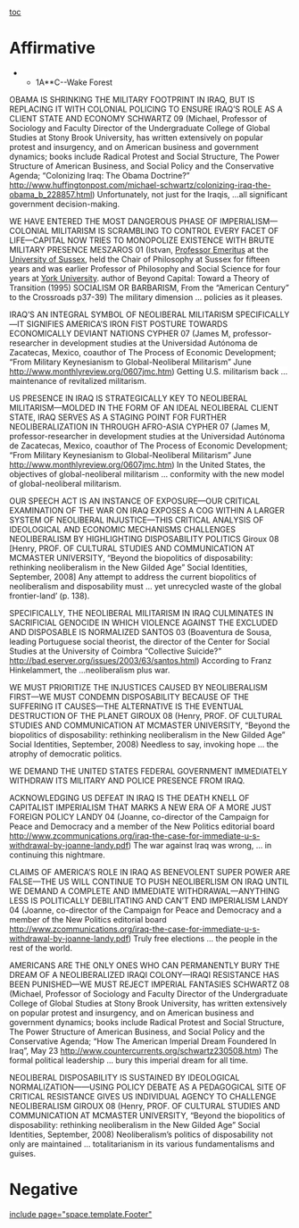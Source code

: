 [[toc]]
=Affirmative= 

**1A**<span style="background-color: #ffffff;">C--Wake Forest</span>


<span style="background-color: #ffffff;">OBAMA IS SHRINKING THE MILITARY FOOTPRINT IN IRAQ, BUT IS REPLACING IT WITH COLONIAL POLICING TO ENSURE IRAQ’S ROLE AS A CLIENT STATE AND ECONOMY
SCHWARTZ 09
(Michael, Professor of Sociology and Faculty Director of the Undergraduate College of Global Studies at Stony Brook University, has written extensively on popular protest and insurgency, and on American business and government dynamics; books include Radical Protest and Social Structure, The Power Structure of American Business, and Social Policy and the Conservative Agenda; “Colonizing Iraq: The Obama Doctrine?” [[http://www.huffingtonpost.com/michael-schwartz/colonizing-iraq-the-obama_b_228857.html]])
Unfortunately, not just for the Iraqis, …all significant government decision-making. </span>

<span style="background-color: #ffffff;">WE HAVE ENTERED THE MOST DANGEROUS PHASE OF IMPERIALISM—COLONIAL MILITARISM IS SCRAMBLING TO CONTROL EVERY FACET OF LIFE—CAPITAL NOW TRIES TO MONOPOLIZE EXISTENCE WITH BRUTE MILITARY PRESENCE
MESZAROS 01
(Istvan, [[http://en.wikipedia.org/wiki/Professor_Emeritus|Professor Emeritus]] at the [[http://en.wikipedia.org/wiki/University_of_Sussex|University of Sussex]], held the Chair of Philosophy at Sussex for fifteen years and was earlier Professor of Philosophy and Social Science for four years at [[http://en.wikipedia.org/wiki/York_University|York University]]. author of Beyond Capital: Toward a Theory of Transition (1995) SOCIALISM OR BARBARISM, From the “American Century” to the Crossroads p37-39)
The military dimension … policies as it pleases.</span>

<span style="background-color: #ffffff;">IRAQ’S AN INTEGRAL SYMBOL OF NEOLIBERAL MILITARISM SPECIFICALLY—IT SIGNIFIES AMERICA’S IRON FIST POSTURE TOWARDS ECONOMICALLY DEVIANT NATIONS
CYPHER 07
(James M, professor-researcher in development studies at the Universidad Autónoma de Zacatecas, Mexico, coauthor of The Process of Economic Development; “From Military Keynesianism to Global-Neoliberal Militarism” June [[http://www.monthlyreview.org/0607jmc.htm]])
Getting U.S. militarism back … maintenance of revitalized militarism.</span>

<span style="background-color: #ffffff;">US PRESENCE IN IRAQ IS STRATEGICALLY KEY TO NEOLIBERAL MILITARISM—MOLDED IN THE FORM OF AN IDEAL NEOLIBERAL CLIENT STATE, IRAQ SERVES AS A STAGING POINT FOR FURTHER NEOLIBERALIZATION IN THROUGH AFRO-ASIA
CYPHER 07
(James M, professor-researcher in development studies at the Universidad Autónoma de Zacatecas, Mexico, coauthor of The Process of Economic Development; “From Military Keynesianism to Global-Neoliberal Militarism” June [[http://www.monthlyreview.org/0607jmc.htm]])
In the United States, the objectives of global-neoliberal militarism … conformity with the new model of global-neoliberal militarism.</span>

<span style="background-color: #ffffff;">OUR SPEECH ACT IS AN INSTANCE OF EXPOSURE—OUR CRITICAL EXAMINATION OF THE WAR ON IRAQ EXPOSES A COG WITHIN A LARGER SYSTEM OF NEOLIBERAL INJUSTICE—THIS CRITICAL ANALYSIS OF IDEOLOGICAL AND ECONOMIC MECHANISMS CHALLENGES NEOLIBERALISM BY HIGHLIGHTING DISPOSABILITY POLITICS
Giroux 08
[Henry, PROF. OF CULTURAL STUDIES AND COMMUNICATION AT MCMASTER UNIVERSITY, “Beyond the biopolitics of disposability: rethinking neoliberalism in the New Gilded Age” Social Identities, September, 2008]
Any attempt to address the current biopolitics of neoliberalism and disposability must … yet unrecycled waste of the global frontier-land’ (p. 138). </span>

<span style="background-color: #ffffff;">SPECIFICALLY, THE NEOLIBERAL MILITARISM IN IRAQ CULMINATES IN SACRIFICIAL GENOCIDE IN WHICH VIOLENCE AGAINST THE EXCLUDED AND DISPOSABLE IS NORMALIZED
SANTOS 03
(Boaventura de Sousa, leading Portuguese social theorist, the director of the Center for Social Studies at the University of Coimbra “Collective Suicide?” [[http://bad.eserver.org/issues/2003/63/santos.html]])
According to Franz Hinkelammert, the …neoliberalism plus war.</span>

<span style="background-color: #ffffff;">WE MUST PRIORITIZE THE INJUSTICES CAUSED BY NEOLIBERALISM FIRST—WE MUST CONDEMN DISPOSABILITY BECAUSE OF THE SUFFERING IT CAUSES—THE ALTERNATIVE IS THE EVENTUAL DESTRUCTION OF THE PLANET
GIROUX 08
(Henry, PROF. OF CULTURAL STUDIES AND COMMUNICATION AT MCMASTER UNIVERSITY, “Beyond the biopolitics of disposability: rethinking neoliberalism in the New Gilded Age” Social Identities, September, 2008)
Needless to say, invoking hope … the atrophy of democratic politics.</span>

<span style="background-color: #ffffff;">WE DEMAND THE UNITED STATES FEDERAL GOVERNMENT IMMEDIATELY WITHDRAW ITS MILITARY AND POLICE PRESENCE FROM IRAQ.</span>

<span style="background-color: #ffffff;">ACKNOWLEDGING US DEFEAT IN IRAQ IS THE DEATH KNELL OF CAPITALIST IMPERIALISM THAT MARKS A NEW ERA OF A MORE JUST FOREIGN POLICY
LANDY 04
(Joanne, co-director of the Campaign for Peace and Democracy and a member of the New Politics editorial board [[http://www.zcommunications.org/iraq-the-case-for-immediate-u-s-withdrawal-by-joanne-landy.pdf]])
The war against Iraq was wrong, … in continuing this nightmare. </span>

<span style="background-color: #ffffff;">CLAIMS OF AMERICA’S ROLE IN IRAQ AS BENEVOLENT SUPER POWER ARE FALSE—THE US WILL CONTINUE TO PUSH NEOLIBERLISM ON IRAQ UNTIL WE DEMAND A COMPLETE AND IMMEDIATE WITHDRAWAL—ANYTHING LESS IS POLITICALLY DEBILITATING AND CAN’T END IMPERIALISM
LANDY 04
(Joanne, co-director of the Campaign for Peace and Democracy and a member of the New Politics editorial board [[http://www.zcommunications.org/iraq-the-case-for-immediate-u-s-withdrawal-by-joanne-landy.pdf]])
Truly free elections … the people in the rest of the world. </span>

<span style="background-color: #ffffff;">AMERICANS ARE THE ONLY ONES WHO CAN PERMANENTLY BURY THE DREAM OF A NEOLIBERALIZED IRAQI COLONY—IRAQI RESISTANCE HAS BEEN PUNISHED—WE MUST REJECT IMPERIAL FANTASIES
SCHWARTZ 08
(Michael, Professor of Sociology and Faculty Director of the Undergraduate College of Global Studies at Stony Brook University, has written extensively on popular protest and insurgency, and on American business and government dynamics; books include Radical Protest and Social Structure, The Power Structure of American Business, and Social Policy and the Conservative Agenda; “How The American Imperial Dream Foundered In Iraq”, May 23 [[http://www.countercurrents.org/schwartz230508.htm]])
The formal political leadership … bury this imperial dream for all time.</span>

<span style="background-color: #ffffff;">NEOLIBERAL DISPOSABILITY IS SUSTAINED BY IDEOLOGICAL NORMALIZATION——USING POLICY DEBATE AS A PEDAGOGICAL SITE OF CRITICAL RESISTANCE GIVES US INDIVIDUAL AGENCY TO CHALLENGE NEOLIBERALISM
GIROUX 08
(Henry, PROF. OF CULTURAL STUDIES AND COMMUNICATION AT MCMASTER UNIVERSITY, “Beyond the biopolitics of disposability: rethinking neoliberalism in the New Gilded Age” Social Identities, September, 2008)
Neoliberalism’s politics of disposability not only are maintained … totalitarianism in its various fundamentalisms and guises.</span>

=Negative= 

[[include page="space.template.Footer"]]